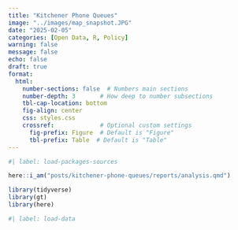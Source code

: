 ```yaml
---
title: "Kitchener Phone Queues"
image: "../images/map_snapshot.JPG"
date: "2025-02-05"
categories: [Open Data, R, Policy]
warning: false
message: false
echo: false
draft: true
format:
  html:
    number-sections: false  # Numbers main sections
    number-depth: 3       # How deep to number subsections
    tbl-cap-location: bottom
    fig-align: center
    css: styles.css
    crossref:             # Optional custom settings
      fig-prefix: Figure  # Default is "Figure"
      tbl-prefix: Table  # Default is "Table"
---
```


```r
#| label: load-packages-sources

here::i_am("posts/kitchener-phone-queues/reports/analysis.qmd")

library(tidyverse)
library(gt)
library(here)
```

```r
#| label: load-data


```
